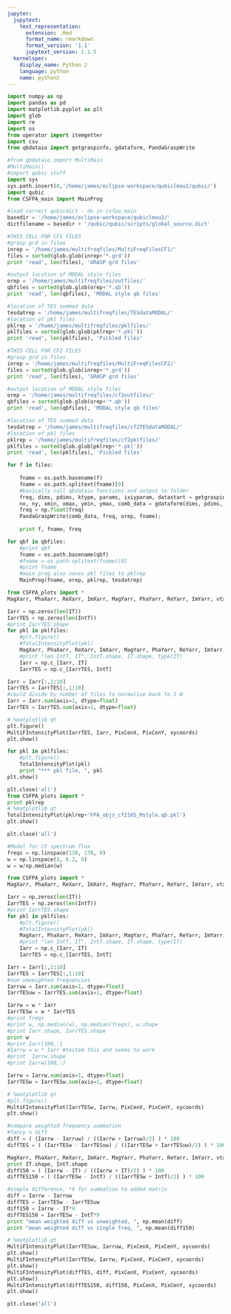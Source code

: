 ```yaml
---
jupyter:
  jupytext:
    text_representation:
      extension: .Rmd
      format_name: rmarkdown
      format_version: '1.1'
      jupytext_version: 1.1.5
  kernelspec:
    display_name: Python 2
    language: python
    name: python2
---
```


```python
import numpy as np
import pandas as pd
import matplotlib.pyplot as plt
import glob
import re
import os
from operator import itemgetter
import csv
from qbdataio import getgraspinfo, gdataform, PandaGraspWrite

#from qbdataio import MultiMain
#MultiMain()
#import qubic stuff
import sys
sys.path.insert(0,'/home/james/eclipse-workspace/qubiclmou2/qubic/')
import qubic
from CSFPA_main import MainProg

#load correct qubicdict - do in csfpa_main
basedir = '/home/james/eclipse-workspace/qubiclmou2/'
dictfilename = basedir + '/qubic/qubic/scripts/global_source.dict'
```

```python
#THIS CELL FOR CF1 FILES
#grasp grd in files
inrep = '/home/james/multifreqfiles/MultiFreqFilesCF1/'
files = sorted(glob.glob(inrep+'*.grd'))
print 'read', len(files), 'GRASP grd files'

#output location of MODAL style files
orep = '/home/james/multifreqfiles/outfiles/'
qbfiles = sorted(glob.glob(orep+'*.qb'))
print 'read', len(qbfiles), 'MODAL style qb files'

#location of TES summed data
tesdatrep = '/home/james/multifreqfiles/TESdataMODAL/'
#location of pkl files
pklrep = '/home/james/multifreqfiles/pklfiles/'
pklfiles = sorted(glob.glob(pklrep+'*.pkl'))
print 'read', len(pklfiles), 'Pickled files'
```

```python
#THIS CELL FOR CF2 FILES
#grasp grd in files
inrep = '/home/james/multifreqfiles/MultiFreqFilesCF2/'
files = sorted(glob.glob(inrep+'*.grd'))
print 'read', len(files), 'GRASP grd files'

#output location of MODAL style files
orep = '/home/james/multifreqfiles/cf2outfiles/'
qbfiles = sorted(glob.glob(orep+'*.qb'))
print 'read', len(qbfiles), 'MODAL style qb files'

#location of TES summed data
tesdatrep = '/home/james/multifreqfiles/cf2TESdataMODAL/'
#location of pkl files
pklrep = '/home/james/multifreqfiles/cf2pklfiles/'
pklfiles = sorted(glob.glob(pklrep+'*.pkl'))
print 'read', len(pklfiles), 'Pickled files'
```

```python
for f in files:
    
    fname = os.path.basename(f)
    fname = os.path.splitext(fname)[0]
    #basically call qbdataio functions and output to folder
    freq, dims, pdims, ktype, params, ixiyparam, datastart = getgraspinfo(f);
    nx, ny, xmin, xmax, ymin, ymax, comb_data = gdataform(dims, pdims, datastart, f);
    freq = np.float(freq)
    PandaGraspWrite(comb_data, freq, orep, fname);
    
    print f, fname, freq
```

```python
for qbf in qbfiles:
    #print qbf
    fname = os.path.basename(qbf)
    #fname = os.path.splitext(fname)[0]
    #print fname
    #main prog also saves pkl files to pklrep
    MainProg(fname, orep, pklrep, tesdatrep)
```

```python
from CSFPA_plots import *
MagXarr, PhaXarr, ReXarr, ImXarr, MagYarr, PhaYarr, ReYarr, ImYarr, vtxcntarr, PixCenX, PixCenY, IntX, IntY, IntT, Ix, Iy, IT, xycoords, filename, freq = RetrieveVars(pklfiles[0])

Iarr = np.zeros(len(IT))
IarrTES = np.zeros(len(IntT))
#print IarrTES.shape
for pkl in pklfiles:
    #plt.figure()
    #TotalIntensityPlot(pkl)
    MagXarr, PhaXarr, ReXarr, ImXarr, MagYarr, PhaYarr, ReYarr, ImYarr, vtxcntarr, PixCenX, PixCenY, IntX, IntY, IntT, Ix, Iy, IT, xycoords, filename, freq = RetrieveVars(pkl)
    #print "len IntT, IT", IntT.shape, IT.shape, type(IT)
    Iarr = np.c_[Iarr, IT]
    IarrTES = np.c_[IarrTES, IntT]

Iarr = Iarr[:,1:10]
IarrTES = IarrTES[:,1:10]
#could divide by number of files to normalise back to 1 W
Iarr = Iarr.sum(axis=1, dtype=float)
IarrTES = IarrTES.sum(axis=1, dtype=float)

# %matplotlib qt
plt.figure()
MultiFIntensityPlot(IarrTES, Iarr, PixCenX, PixCenY, xycoords)
plt.show()

```

```python
for pkl in pklfiles:
    #plt.figure()
    TotalIntensityPlot(pkl)
    print "*** pkl file, ", pkl
plt.show()
```

```python
plt.close('all')
from CSFPA_plots import *
print pklrep
# %matplotlib qt
TotalIntensityPlot(pklrep+'FPA_objs_cf2165_Mstyle.qb.pkl')
plt.show()
```

```python
plt.close('all')
```

```python
#Model for CF spectrum flux
freqs = np.linspace(130, 170, 9)
w = np.linspace(3, 6.2, 9)
w = w/np.median(w)

from CSFPA_plots import *
MagXarr, PhaXarr, ReXarr, ImXarr, MagYarr, PhaYarr, ReYarr, ImYarr, vtxcntarr, PixCenX, PixCenY, IntX, IntY, IntT, Ix, Iy, IT, xycoords, filename, freq = RetrieveVars(pklfiles[0])

Iarr = np.zeros(len(IT))
IarrTES = np.zeros(len(IntT))
#print IarrTES.shape
for pkl in pklfiles:
    #plt.figure()
    #TotalIntensityPlot(pkl)
    MagXarr, PhaXarr, ReXarr, ImXarr, MagYarr, PhaYarr, ReYarr, ImYarr, vtxcntarr, PixCenX, PixCenY, IntX, IntY, IntT, Ix, Iy, IT, xycoords, filename, freq = RetrieveVars(pkl)
    #print "len IntT, IT", IntT.shape, IT.shape, type(IT)
    Iarr = np.c_[Iarr, IT]
    IarrTES = np.c_[IarrTES, IntT]

Iarr = Iarr[:,1:10]
IarrTES = IarrTES[:,1:10]
#sum unweighted frequencies
Iarruw = Iarr.sum(axis=1, dtype=float)
IarrTESuw = IarrTES.sum(axis=1, dtype=float)

Iarrw = w * Iarr
IarrTESw = w * IarrTES
#print freqs
#print w, np.median(w), np.median(freqs), w.shape
#print Iarr.shape, IarrTES.shape
print w
#print Iarr[100,:]
#Iarrw = w * Iarr #tested this and seems to work 
#print  Iarrw.shape
#print Iarrw[100,:]

Iarrw = Iarrw.sum(axis=1, dtype=float)
IarrTESw = IarrTESw.sum(axis=1, dtype=float)

# %matplotlib qt
#plt.figure()
MultiFIntensityPlot(IarrTESw, Iarrw, PixCenX, PixCenY, xycoords)
plt.show()
```

```python
#compare weighted frequency summation
#fancy % diff
diff = ( (Iarrw - Iarruw) / ((Iarrw + Iarruw)/2) ) * 100
diffTES = ( (IarrTESw - IarrTESuw) / ((IarrTESw + IarrTESuw)/2) ) * 100

MagXarr, PhaXarr, ReXarr, ImXarr, MagYarr, PhaYarr, ReYarr, ImYarr, vtxcntarr, PixCenX, PixCenY, IntX, IntY, IntT, Ix, Iy, IT, xycoords, filename, freq = RetrieveVars('/home/james/multifreqfiles/cf2pklfiles/FPA_objs_cf2130_Mstyle.qb.pkl')
print IT.shape, IntT.shape
diff150 = ( (Iarrw - IT) / ((Iarrw + IT)/2) ) * 100
diffTES150 = ( (IarrTESw - IntT) / ((IarrTESw + IntT)/2) ) * 100

#simple difference, *9 for summation to added matrix
diff = Iarrw - Iarruw
diffTES = IarrTESw - IarrTESuw
diff150 = Iarrw - IT*9
diffTES150 = IarrTESw - IntT*9
print "mean weighted diff vs unweighted, ", np.mean(diff)
print "mean weighted diff vs single freq, ", np.mean(diff150)

# %matplotlib qt
MultiFIntensityPlot(IarrTESuw, Iarruw, PixCenX, PixCenY, xycoords)
plt.show()
MultiFIntensityPlot(IarrTESw, Iarrw, PixCenX, PixCenY, xycoords)
plt.show()
MultiFIntensityPlot(diffTES, diff, PixCenX, PixCenY, xycoords)
plt.show()
MultiFIntensityPlot(diffTES150, diff150, PixCenX, PixCenY, xycoords)
plt.show()
```

```python
plt.close('all')
```

```python

```
